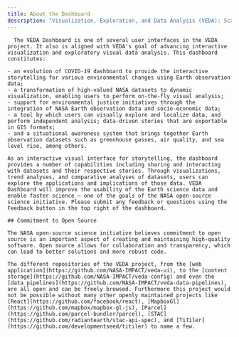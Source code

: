 ```yaml
---
title: About the Dashboard
description: "Visualization, Exploration, and Data Analysis (VEDA): Scalable and Interactive System for Science Data."
---
```


<Block>
  <Prose>

      The VEDA Dashboard is one of several user interfaces in the VEDA project. It also is aligned with VEDA's goal of advancing interactive visualization and exploratory visual data analysis. This dashboard constitutes:

    - an evolution of COVID-19 dashboard to provide the interactive storytelling for various environmental changes using Earth observation data;
    - a transformation of high-valued NASA datasets to dynamic visualization, enabling users to perform on-the-fly visual analysis;
    - support for environmental justice initiatives through the integration of NASA Earth observation data and socio-economic data;
    - a tool by which users can visually explore and localize data, and perform independent analysis; data-driven stories that are exportable in GIS formats;
    - and a situational awareness system that brings together Earth observation datasets such as greenhouse gasses, air quality, and sea level rise, among others.

    As an interactive visual interface for storytelling, the dashboard provides a number of capabilities including sharing and interacting with datasets and their respective stories. Through visualizations, trend analyses, and comparative analyses of datasets, users can explore the applications and implications of those data. VEDA Dashboard will improve the usability of the Earth science data and enable faster science – one of the goals of the NASA open-source science initiative. Please submit any feedback or questions using the Feedback button in the top right of the dashboard.

    ## Commitment to Open Source

    The NASA open-source science initiative believes commitment to open source is an important aspect of creating and maintaining high-quality software. Open source allows for collaboration and transparency, which can lead to better solutions and more robust code.

    The different repositories of the VEDA project, from the [web application](https://github.com/NASA-IMPACT/veda-ui), to the [content storage](https://github.com/NASA-IMPACT/veda-config) and even the [data pipelines](https://github.com/NASA-IMPACT/veda-data-pipelines), are all open and can be freely browsed. Furthermore this project would not be possible without many other openly maintained projects like [React](https://github.com/facebook/react), [MapboxGl](https://github.com/mapbox/mapbox-gl-js), [Parcel](https://github.com/parcel-bundler/parcel), [STAC](https://github.com/radiantearth/stac-api-spec), and [TiTiler](https://github.com/developmentseed/titiler) to name a few.

  </Prose>
</Block>
